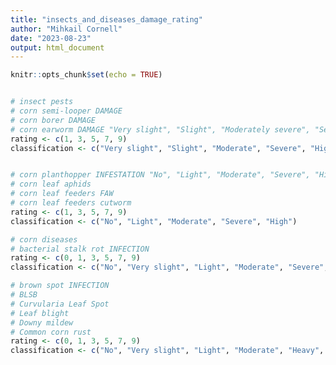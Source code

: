---
title: "insects_and_diseases_damage_rating"
author: "Mihkail Cornell"
date: "2023-08-23"
output: html_document
---

```{r setup, include=FALSE}
knitr::opts_chunk$set(echo = TRUE)


# insect pests 
# corn semi-looper DAMAGE
# corn borer DAMAGE
# corn earworm DAMAGE "Very slight", "Slight", "Moderately severe", "Severe", "Highly severe"
rating <- c(1, 3, 5, 7, 9)
classification <- c("Very slight", "Slight", "Moderate", "Severe", "High")


# corn planthopper INFESTATION "No", "Light", "Moderate", "Severe", "Highly severe"
# corn leaf aphids
# corn leaf feeders FAW
# corn leaf feeders cutworm
rating <- c(1, 3, 5, 7, 9)
classification <- c("No", "Light", "Moderate", "Severe", "High")

```

```{r}
# corn diseases
# bacterial stalk rot INFECTION
rating <- c(0, 1, 3, 5, 7, 9)
classification <- c("No", "Very slight", "Light", "Moderate", "Severe", "Very severe")

# brown spot INFECTION
# BLSB
# Curvularia Leaf Spot
# Leaf blight
# Downy mildew
# Common corn rust
rating <- c(0, 1, 3, 5, 7, 9)
classification <- c("No", "Very slight", "Light", "Moderate", "Heavy", "Very heavy")
```

